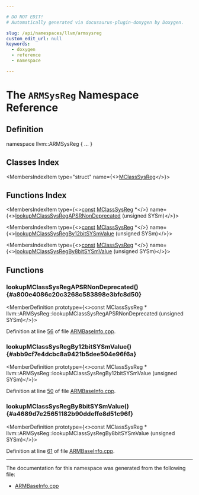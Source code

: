 ```yaml
---

# DO NOT EDIT!
# Automatically generated via docusaurus-plugin-doxygen by Doxygen.

slug: /api/namespaces/llvm/armsysreg
custom_edit_url: null
keywords:
  - doxygen
  - reference
  - namespace

---
```





# The `ARMSysReg` Namespace Reference

<DoxygenPage pluginConfig={pluginConfig}>



## Definition

<CodeBlock>namespace llvm::ARMSysReg &#123; ... &#125;</CodeBlock>

## Classes Index

<MembersIndex>

<MembersIndexItem
  type="struct"
  name={<><a href="/docs/api/structs/llvm/armsysreg/mclasssysreg">MClassSysReg</a></>}>
</MembersIndexItem>

</MembersIndex>

## Functions Index

<MembersIndex>

<MembersIndexItem
  type={<><a href="/docs/api/files/lib/lib/target/lib/target/aarch64/aarch64promoteconstant-cpp/#a90f8350fecae261c25be85d38b451bff">const</a> <a href="/docs/api/structs/llvm/armsysreg/mclasssysreg">MClassSysReg</a> &#42;</>}
  name={<><a href="#a800e4086c20c3268c583898e3bfc8d50">lookupMClassSysRegAPSRNonDeprecated</a> (unsigned SYSm)</>}>
</MembersIndexItem>

<MembersIndexItem
  type={<><a href="/docs/api/files/lib/lib/target/lib/target/aarch64/aarch64promoteconstant-cpp/#a90f8350fecae261c25be85d38b451bff">const</a> <a href="/docs/api/structs/llvm/armsysreg/mclasssysreg">MClassSysReg</a> &#42;</>}
  name={<><a href="#abb9cf7e4dcbc8a9421b5dee504e96f6a">lookupMClassSysRegBy12bitSYSmValue</a> (unsigned SYSm)</>}>
</MembersIndexItem>

<MembersIndexItem
  type={<><a href="/docs/api/files/lib/lib/target/lib/target/aarch64/aarch64promoteconstant-cpp/#a90f8350fecae261c25be85d38b451bff">const</a> <a href="/docs/api/structs/llvm/armsysreg/mclasssysreg">MClassSysReg</a> &#42;</>}
  name={<><a href="#a4689d7e25651182b90ddeffe8d51c96f">lookupMClassSysRegBy8bitSYSmValue</a> (unsigned SYSm)</>}>
</MembersIndexItem>

</MembersIndex>


<SectionDefinition>

## Functions

### lookupMClassSysRegAPSRNonDeprecated() {#a800e4086c20c3268c583898e3bfc8d50}

<MemberDefinition
  prototype={<>const MClassSysReg &#42; llvm::ARMSysReg::lookupMClassSysRegAPSRNonDeprecated (unsigned SYSm)</>}>

Definition at line <a href="/docs/api/files/lib/lib/target/lib/target/arm/lib/target/arm/utils/armbaseinfo-cpp/#l00056">56</a> of file <a href="/docs/api/files/lib/lib/target/lib/target/arm/lib/target/arm/utils/armbaseinfo-cpp">ARMBaseInfo.cpp</a>.
</MemberDefinition>

### lookupMClassSysRegBy12bitSYSmValue() {#abb9cf7e4dcbc8a9421b5dee504e96f6a}

<MemberDefinition
  prototype={<>const MClassSysReg &#42; llvm::ARMSysReg::lookupMClassSysRegBy12bitSYSmValue (unsigned SYSm)</>}>

Definition at line <a href="/docs/api/files/lib/lib/target/lib/target/arm/lib/target/arm/utils/armbaseinfo-cpp/#l00050">50</a> of file <a href="/docs/api/files/lib/lib/target/lib/target/arm/lib/target/arm/utils/armbaseinfo-cpp">ARMBaseInfo.cpp</a>.
</MemberDefinition>

### lookupMClassSysRegBy8bitSYSmValue() {#a4689d7e25651182b90ddeffe8d51c96f}

<MemberDefinition
  prototype={<>const MClassSysReg &#42; llvm::ARMSysReg::lookupMClassSysRegBy8bitSYSmValue (unsigned SYSm)</>}>

Definition at line <a href="/docs/api/files/lib/lib/target/lib/target/arm/lib/target/arm/utils/armbaseinfo-cpp/#l00061">61</a> of file <a href="/docs/api/files/lib/lib/target/lib/target/arm/lib/target/arm/utils/armbaseinfo-cpp">ARMBaseInfo.cpp</a>.
</MemberDefinition>

</SectionDefinition>

<hr/>

The documentation for this namespace was generated from the following file:

<ul>
<li><a href="/docs/api/files/lib/lib/target/lib/target/arm/lib/target/arm/utils/armbaseinfo-cpp">ARMBaseInfo.cpp</a></li>
</ul>

</DoxygenPage>
